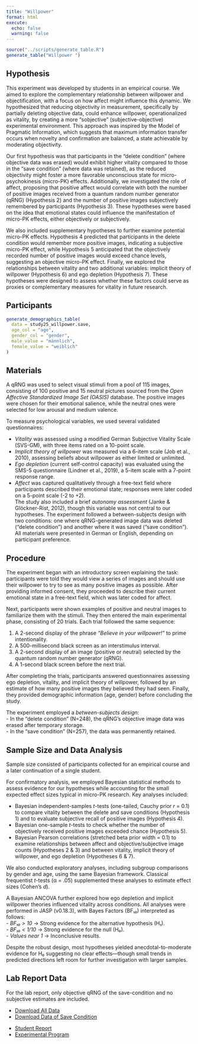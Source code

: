 ```yaml
---
title: "Willpower"
format: html
execute: 
  echo: false
  warning: false
---
```


```r
source("../scripts/generate_table.R")
generate_table("Willpower ")
```

## Hypothesis

This experiment was developed by students in an empirical course. We aimed to explore the complementary relationship between willpower and objectification, with a focus on how affect might influence this dynamic. We hypothesized that reducing objectivity in measurement, specifically by partially deleting objective data, could enhance willpower, operationalized as vitality, by creating a more "sobjective" (subjective-objective) experimental environment. This approach was inspired by the Model of Pragmatic Information, which suggests that maximum information transfer occurs when novelty and confirmation are balanced, a state achievable by moderating objectivity.

Our first hypothesis was that participants in the "delete condition" (where objective data was erased) would exhibit higher vitality compared to those in the "save condition" (where data was retained), as the reduced objectivity might foster a more favorable unconscious state for micro-psychokinesis (micro-PK) effects. Additionally, we investigated the role of affect, proposing that positive affect would correlate with both the number of positive images received from a quantum random number generator (qRNG) (Hypothesis 2) and the number of positive images subjectively remembered by participants (Hypothesis 3). These hypotheses were based on the idea that emotional states could influence the manifestation of micro-PK effects, either objectively or subjectively.

We also included supplementary hypotheses to further examine potential micro-PK effects. Hypothesis 4 predicted that participants in the delete condition would remember more positive images, indicating a subjective micro-PK effect, while Hypothesis 5 anticipated that the objectively recorded number of positive images would exceed chance levels, suggesting an objective micro-PK effect. Finally, we explored the relationships between vitality and two additional variables: implicit theory of willpower (Hypothesis 6) and ego depletion (Hypothesis 7). These hypotheses were designed to assess whether these factors could serve as proxies or complementary measures for vitality in future research.

## Participants

```r
generate_demographics_table(
  data = study25_willpower.save,
  age_col = "age",
  gender_col = "gender",
  male_value = "männlich",
  female_value = "weiblich"
)
```

## Materials

A qRNG was used to select visual stimuli from a pool of 115 images, consisting of 100 positive and 15 neutral pictures sourced from the *Open Affective Standardized Image Set (OASIS)* database. The positive images were chosen for their emotional salience, while the neutral ones were selected for low arousal and medium valence.  

To measure psychological variables, we used several validated questionnaires:  

- *Vitality* was assessed using a modified German Subjective Vitality Scale (SVS-GM), with three items rated on a 10-point scale.  
- *Implicit theory of willpower* was measured via a 6-item scale (Job et al., 2010), assessing beliefs about willpower as either limited or unlimited.  
- *Ego depletion* (current self-control capacity) was evaluated using the SMS-5 questionnaire (Lindner et al., 2019), a 5-item scale with a 7-point response range.  
- *Affect* was captured qualitatively through a free-text field where participants described their emotional state; responses were later coded on a 5-point scale (-2 to +2).  
The study also included a brief *autonomy assessment* (Janke & Glöckner-Rist, 2012), though this variable was not central to our hypotheses. The experiment followed a between-subjects design with two conditions: one where qRNG-generated image data was deleted ("delete condition") and another where it was saved ("save condition"). All materials were presented in German or English, depending on participant preference.  

## Procedure

The experiment began with an introductory screen explaining the task: participants were told they would view a series of images and should use their willpower to try to see as many positive images as possible. After providing informed consent, they proceeded to describe their current emotional state in a free-text field, which was later coded for affect.  

Next, participants were shown examples of positive and neutral images to familiarize them with the stimuli. They then entered the main experimental phase, consisting of 20 trials. Each trial followed the same sequence:  

1. A 2-second display of the phrase *"Believe in your willpower!"* to prime intentionality.
2. A 500-millisecond black screen as an interstimulus interval.  
3. A 2-second display of an image (positive or neutral) selected by the quantum random number generator (qRNG).  
4. A 1-second black screen before the next trial.  

After completing the trials, participants answered questionnaires assessing ego depletion, vitality, and implicit theory of willpower, followed by an estimate of how many positive images they believed they had seen. Finally, they provided demographic information (age, gender) before concluding the study.  

The experiment employed a *between-subjects design*:  
- In the "delete condition" (N=248), the qRNG’s objective image data was erased after temporary storage.  
- In the "save condition" (N=257), the data was permanently retained.  

## Sample Size and Data Analysis

Sample size consisted of participants collected for an empirical course and a later continuation of a single student. 

For confirmatory analysis, we employed Bayesian statistical methods to assess evidence for our hypotheses while accounting for the small expected effect sizes typical in micro-PK research. Key analyses included:  

- Bayesian independent-samples *t*-tests (one-tailed, Cauchy prior *r* = 0.1) to compare vitality between the delete and save conditions (Hypothesis 1) and to evaluate subjective recall of positive images (Hypothesis 4).  
- Bayesian one-sample *t*-tests to check whether the number of objectively received positive images exceeded chance (Hypothesis 5).  
- Bayesian Pearson correlations (stretched beta prior width = 0.1) to examine relationships between affect and objective/subjective image counts (Hypotheses 2 & 3) and between vitality, implicit theory of willpower, and ego depletion (Hypotheses 6 & 7).  

We also conducted exploratory analyses, including subgroup comparisons by gender and age, using the same Bayesian framework. Classical frequentist *t*-tests (α = .05) supplemented these analyses to estimate effect sizes (Cohen’s *d*).  

A Bayesian ANCOVA further explored how ego depletion and implicit willpower theories influenced vitality across conditions. All analyses were performed in JASP (v0.18.3), with Bayes Factors (BF₁₀) interpreted as follows:  
- *BF₁₀ > 10* → Strong evidence for the alternative hypothesis (H₁).  
- *BF₁₀ < 1/10* → Strong evidence for the null (H₀).  
- *Values near 1* → Inconclusive results.  

Despite the robust design, most hypotheses yielded anecdotal-to-moderate evidence for H₀ suggesting no clear effects—though small trends in predicted directions left room for further investigation with larger samples.

## Lab Report Data
For the lab report, only objective qRNG of the save-condition and no subjective estimates are included.


::: {.callout-tip title="Data" collapse="false"}
-   [Download All Data](../data/willpower/willpower.csv)
-   [Download Data of Save Condition](../data/willpower/willpower-save.csv)
:::

::: {.callout-note title="Resources" collapse="false"}
-   [Student Report](../data/stories/willpower-report.pdf)
-   [Experimental Program](https://github.com/mrzdcmps/labreport/blob/main/data/willpower/wille.html)
:::

